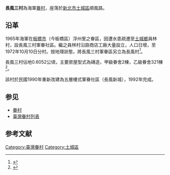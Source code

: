 '''長風三村'''為海軍[[眷村|眷村]]，座落於[[新北市|新北市]][[土城區|土城區]]順風路。
== 沿革 ==
1965年海軍在[[板橋區_(新北市)|板橋市]]（今板橋區）浮州里之眷區，因遭水患疏遷至[[土城區|土城鄉]]員林村，設長風三村軍眷社區。繼之員林村沿路商店工廠大量設立，人口日增，至1972年10月10日分村。按地理狀態，將長風三村軍眷區另立為長風村<ref>{{cite web| title=臺北縣資訊服務站-土城市：地方沿革| url=http://www.tpc.gov.tw/web/SelfPageSetup?command=display&pageID=19978&page=view&PX=}}{{dead link|date=2018年5月 |bot=InternetArchiveBot |fix-attempted=yes }} </ref>。

長風三村佔地0.6052公頃，主要房屋型式為磚造，甲級眷舍2棟，乙級眷舍321棟<ref>{{cite web| title=臺北縣眷村區位與改建狀況一覽表| url=http://gisapsrv01.cpami.gov.tw/cpis/cprpts/taipei_county/depart/table/6-2-39.html| deadurl=yes| archiveurl=https://web.archive.org/web/20040311042751/http://gisapsrv01.cpami.gov.tw/cpis/cprpts/taipei_county/depart/table/6-2-39.html| archivedate=2004-03-11}} </ref>。

該村於民國1990年重新改建為五層樓式軍眷社區（長風新城），1992年完成。

==参见==
* [[眷村|眷村]]
* [[臺灣眷村列表|臺灣眷村列表]]

==参考文献==
<div class="references-small">
<references />
</div>
{{DEFAULTSORT:Changfeng長風}}
[[Category:臺灣眷村|Category:臺灣眷村]]
[[Category:土城區|Category:土城區]]